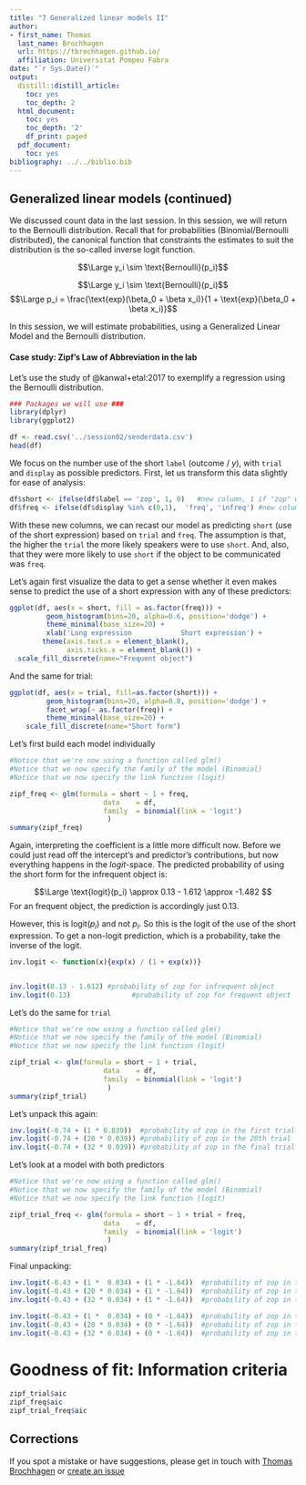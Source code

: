 ```yaml
---
title: "7 Generalized linear models II"
author:
- first_name: Thomas
  last_name: Brochhagen
  url: https://tbrochhagen.github.io/
  affiliation: Universitat Pompeu Fabra
date: "`r Sys.Date()`"
output:
  distill::distill_article:
    toc: yes
    toc_depth: 2
  html_document:
    toc: yes
    toc_depth: '2'
    df_print: paged
  pdf_document:
    toc: yes
bibliography: ../../biblio.bib
---
```


## Generalized linear models (continued)

We discussed count data in the last session. In this session, we will return to the Bernoulli distribution. Recall that for probabilities (Binomial/Bernoulli distributed), the canonical function that constraints the estimates to suit the distribution is the so-called inverse logit function.

$$\Large y_i \sim \text{Bernoulli}(p_i)$$


$$\Large y_i \sim \text{Bernoulli}(p_i)$$
$$\Large p_i = \frac{\text{exp}(\beta_0 + \beta x_i)}{1 + \text{exp}(\beta_0 + \beta x_i)}$$

In this session, we will estimate probabilities, using a Generalized Linear Model and the Bernoulli distribution.

#### Case study: Zipf's Law of Abbreviation in the lab 

Let's use the study of @kanwal+etal:2017 to exemplify a regression using the Bernoulli distribution. 


```r
### Packages we will use ###
library(dplyr)
library(ggplot2)

df <- read.csv('../session02/senderdata.csv')
head(df)
```

We focus on the number use of the short `label` (outcome / $y$), with `trial` and `display` as possible predictors. First, let us transform this data slightly for ease of analysis:

```r
df$short <- ifelse(df$label == 'zop', 1, 0)   #new column, 1 if "zop" was used and 0 otherwise.
df$freq <- ifelse(df$display %in% c(0,1),  'freq', 'infreq') #new column, 1 if object was frequent and 0 otherwise
```

With these new columns, we can recast our model as predicting `short` (use of the short expression) based on `trial` and `freq`. The assumption is that, the higher the `trial` the more likely speakers were to use `short`. And, also, that they were more likely to use `short` if the object to be communicated was `freq`.

Let's again first visualize the data to get a sense whether it even makes sense to predict the use of a short expression with any of these predictors:

```r
ggplot(df, aes(x = short, fill = as.factor(freq))) +
         geom_histogram(bins=20, alpha=0.6, position='dodge') +
         theme_minimal(base_size=20) +
         xlab('Long expression            Short expression') + 
        theme(axis.text.x = element_blank(),
              axis.ticks.x = element_blank()) +
  scale_fill_discrete(name="Frequent object") 

```

And the same for trial:

```r
ggplot(df, aes(x = trial, fill=as.factor(short))) +
         geom_histogram(bins=20, alpha=0.8, position='dodge') +
         facet_wrap(~ as.factor(freq)) +
         theme_minimal(base_size=20) +
    scale_fill_discrete(name="Short form") 

```

Let's first build each model individually

```r
#Notice that we're now using a function called glm()
#Notice that we now specify the family of the model (Binomial)
#Notice that we now specify the link function (logit)

zipf_freq <- glm(formula = short ~ 1 + freq,
                       data    = df,
                       family  = binomial(link = 'logit')
                        )
summary(zipf_freq)
```

Again, interpreting the coefficient is a little more difficult now. Before we could just read off the intercept's and predictor's contributions, but now everything happens in the *logit*-space. The predicted probability of using the short form for the infrequent object is:

$$\Large \text{logit}(p_i) \approx 0.13 - 1.612 \approx -1.482 $$
For an frequent object, the prediction is accordingly just $0.13$. 

However, this is $\text{logit}(p_i)$ and not $p_i$. So this is the logit of the use of the short expression. To get a non-logit prediction, which is a probability, take the inverse of the logit.

```r
inv.logit <- function(x){exp(x) / (1 + exp(x))}


inv.logit(0.13 - 1.612) #probability of zop for infrequent object
inv.logit(0.13)               #probability of zop for frequent object
```

Let's do the same for `trial`

```r
#Notice that we're now using a function called glm()
#Notice that we now specify the family of the model (Binomial)
#Notice that we now specify the link function (logit)

zipf_trial <- glm(formula = short ~ 1 + trial,
                       data    = df,
                       family  = binomial(link = 'logit')
                        )
summary(zipf_trial)
```

Let's unpack this again:

```r
inv.logit(-0.74 + (1 * 0.039))  #probability of zop in the first trial
inv.logit(-0.74 + (20 * 0.039)) #probability of zop in the 20th trial
inv.logit(-0.74 + (32 * 0.039)) #probability of zop in the final trial
```


Let's look at a model with both predictors

```r
#Notice that we're now using a function called glm()
#Notice that we now specify the family of the model (Binomial)
#Notice that we now specify the link function (logit)

zipf_trial_freq <- glm(formula = short ~ 1 + trial + freq,
                       data    = df,
                       family  = binomial(link = 'logit')
                        )
summary(zipf_trial_freq)
```

Final unpacking:

```r
inv.logit(-0.43 + (1 *  0.034) + (1 * -1.64))  #probability of zop in the first trial for infreq.
inv.logit(-0.43 + (20 * 0.034) + (1 * -1.64))  #probability of zop in the 20th trial for infreq.
inv.logit(-0.43 + (32 * 0.034) + (1 * -1.64))  #probability of zop in the final trial for infreq.

inv.logit(-0.43 + (1 *  0.034) + (0 * -1.64))  #probability of zop in the first trial for freq.
inv.logit(-0.43 + (20 * 0.034) + (0 * -1.64))  #probability of zop in the 20th trial for freq.
inv.logit(-0.43 + (32 * 0.034) + (0 * -1.64))  #probability of zop in the final trial for freq.
```



# Goodness of fit: Information criteria

```r
zipf_trial$aic
zipf_freq$aic
zipf_trial_freq$aic
```



## Corrections {.appendix}
If you spot a mistake or have suggestions, please get in touch with [Thomas Brochhagen](https://brochhagen.github.io) or [create an issue](https://github.com/metodesempirics/metodesempirics.github.io/issues/new)
